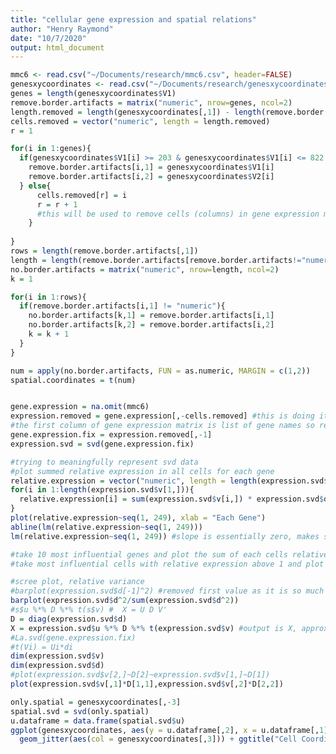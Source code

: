 ```yaml
---
title: "cellular gene expression and spatial relations"
author: "Henry Raymond"
date: "10/7/2020"
output: html_document
---
```



```r
mmc6 <- read.csv("~/Documents/research/mmc6.csv", header=FALSE)
genesxycoordinates <- read.csv("~/Documents/research/genesxycoordinates.csv", header=FALSE)
genes = length(genesxycoordinates$V1)
remove.border.artifacts = matrix("numeric", nrow=genes, ncol=2)
length.removed = length(genesxycoordinates[,1]) - length(remove.border.artifacts[,1])
cells.removed = vector("numeric", length = length.removed)
r = 1

for(i in 1:genes){
  if(genesxycoordinates$V1[i] >= 203 & genesxycoordinates$V1[i] <= 822 & genesxycoordinates$V2[i] >= 203 & genesxycoordinates$V2[i] <= 822){
    remove.border.artifacts[i,1] = genesxycoordinates$V1[i]
    remove.border.artifacts[i,2] = genesxycoordinates$V2[i]
  } else{
      cells.removed[r] = i
      r = r + 1
      #this will be used to remove cells (columns) in gene expression matrix
    }
   
}
rows = length(remove.border.artifacts[,1])
length = length(remove.border.artifacts[remove.border.artifacts!="numeric"]) / 2
no.border.artifacts = matrix("numeric", nrow=length, ncol=2)
k = 1

for(i in 1:rows){
  if(remove.border.artifacts[i,1] != "numeric"){
    no.border.artifacts[k,1] = remove.border.artifacts[i,1]
    no.border.artifacts[k,2] = remove.border.artifacts[i,2]
    k = k + 1
  }
}

num = apply(no.border.artifacts, FUN = as.numeric, MARGIN = c(1,2))
spatial.coordinates = t(num)


gene.expression = na.omit(mmc6)
expression.removed = gene.expression[,-cells.removed] #this is doing it correctly except the first cell is incorrectly removed
#the first column of gene expression matrix is list of gene names so remove it
gene.expression.fix = expression.removed[,-1]
expression.svd = svd(gene.expression.fix)

#trying to meaningfully represent svd data
#plot summed relative expression in all cells for each gene
relative.expression = vector("numeric", length = length(expression.svd$v[1,]))
for(i in 1:length(expression.svd$v[1,])){
  relative.expression[i] = sum(expression.svd$v[i,]) * expression.svd$d[i] #sum of each genes expression in all cells weighted by d value
}
plot(relative.expression~seq(1, 249), xlab = "Each Gene")
abline(lm(relative.expression~seq(1, 249)))
lm(relative.expression~seq(1, 249)) #slope is essentially zero, makes sense, gene expression of cells relative to one another sums to zero

#take 10 most influential genes and plot the sum of each cells relative expression?
#take most influential cells with relative expression above 1 and plot a genes expression? most influential negative too?

#scree plot, relative variance
#barplot(expression.svd$d[-1]^2) #removed first value as it is so much bigger
barplot(expression.svd$d^2/sum(expression.svd$d^2))
#s$u %*% D %*% t(s$v) #  X = U D V'
D = diag(expression.svd$d)
X = expression.svd$u %*% D %*% t(expression.svd$v) #output is X, approximation of matrix input into svd
#La.svd(gene.expression.fix)
#t(Vi) = Ui*di
dim(expression.svd$v)
dim(expression.svd$d)
#plot(expression.svd$v[2,]~D[2]~expression.svd$v[1,]~D[1])
plot(expression.svd$v[,1]*D[1,1],expression.svd$v[,2]*D[2,2])
```

```r
only.spatial = genesxycoordinates[,-3]
spatial.svd = svd(only.spatial)
u.dataframe = data.frame(spatial.svd$u)
ggplot(genesxycoordinates, aes(y = u.dataframe[,2], x = u.dataframe[,1])) +
  geom_jitter(aes(col = genesxycoordinates[,3])) + ggtitle("Cell Coordinates SVD, Colored by Column 3") + xlab("X coordinate") + ylab("Y coordinate")

```

